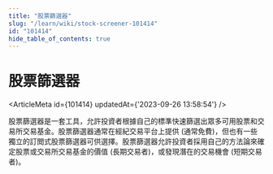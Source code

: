 ```yaml
---
title: "股票篩選器"
slug: "/learn/wiki/stock-screener-101414"
id: "101414"
hide_table_of_contents: true
---
```



# 股票篩選器

<ArticleMeta id={101414} updatedAt={'2023-09-26 13:58:54'} />
<div className='border-solid border-b border-t-0 my-4 border-[var(--ifm-color-gray-300)]' />

股票篩選器是一套工具，允許投資者根據自己的標準快速篩選出眾多可用股票和交易所交易基金。股票篩選器通常在經紀交易平台上提供 (通常免費)，但也有一些獨立的訂閲式股票篩選器可供選擇。股票篩選器允許投資者採用自己的方法論來確定股票或交易所交易基金的價值 (長期交易者)，或發現潛在的交易機會 (短期交易者)。

